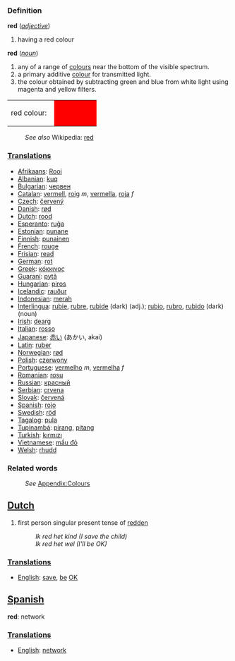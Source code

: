 ===Definition===
;'''red''' (''[[adjective]]'')
#having a red colour
;'''red''' (''[[noun]]'')
#any of a range of [[color|colour]]s near the bottom of the visible spectrum.
#a primary additive [[color|colour]] for transmitted light. 
#the colour obtained by subtracting green and blue from white light using magenta and yellow filters.
<table><tr><td>red colour: &nbsp;</td>
<td bgcolor="#FF0000" width="80">&nbsp; </td></tr></table>
:''See also'' Wikipedia: [[w:red|red]]

===[[Translation]]s===

* [[Afrikaans]]: [[Rooi]]
* [[Albanian]]: [[kuq]]
* [[Bulgarian]]: [[червен]]
* [[Catalan]]: [[vermell]], [[roig]] ''m'', [[vermella]], [[roja]] ''f''
* [[Czech]]: [[červený]]
* [[Danish]]: [[rød]]
* [[Dutch]]: [[rood]]
* [[Esperanto]]: [[ruĝa]]
* [[Estonian]]: [[punane]]
* [[Finnish]]: [[punainen]]
* [[French]]: [[rouge]]
* [[Frisian]]: [[read]]
* [[German]]: [[rot]]
* [[Greek]]: [[κόκκινος]]
* [[Guaraní]]: [[pytã]]
* [[Hungarian]]: [[piros]]
* [[Icelandic]]: [[rauður]]
* [[Indonesian]]: [[merah]]
* [[Interlingua]]: [[rubie]], [[rubre]], [[rubide]] (dark) (adj.); [[rubio]], [[rubro]], [[rubido]] (dark) (noun)
* [[Irish]]: [[dearg ]]
* [[Italian]]: [[rosso]]
* [[Japanese]]: [[赤い]] (あかい, akai)
* [[Latin]]: [[ruber]]
* [[Norwegian]]: [[rød]]
* [[Polish]]: [[czerwony]]
* [[Portuguese]]: [[vermelho]] ''m'', [[vermelha]] ''f''
* [[Romanian]]: [[roşu]]
* [[Russian]]: [[красный]]
* [[Serbian]]: [[crvena]]
* [[Slovak]]: [[červená]]
* [[Spanish]]: [[rojo]]
* [[Swedish]]: [[röd]]
* [[Tagalog]]: [[pula]]
* [[Tupinambá]]: [[pirang]], [[pitang]]
* [[Turkish]]: [[kırmızı]]
* [[Vietnamese]]: [[mầu đỏ]]
* [[Welsh]]: [[rhudd]]

===Related words===
:''See'' [[Wiktionary_Appendix:Colours|Appendix:Colours]]

==[[Dutch]]==

#first person singular present tense of [[redden]]
#:''Ik red het kind (I save the child)''
#:''Ik red het wel (I'll be OK)''

===[[Translation]]s===
* [[English]]: [[save]], [[be]] [[OK]]

==[[Spanish]]==

'''red''': network

===[[Translation]]s===
* [[English]]: [[network]]